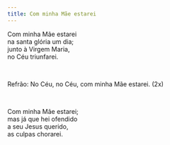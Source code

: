```yaml
---
title: Com minha Mãe estarei
---
```


<div class="not-content">

Com minha Mãe estarei  
na santa glória um dia;  
junto à Virgem Maria,  
no Céu triunfarei.

<br />

Refrão: No Céu, no Céu, com minha Mãe estarei. (2x)

<br />

Com minha Mãe estarei;  
mas já que hei ofendido  
a seu Jesus querido,  
as culpas chorarei.

</div>
